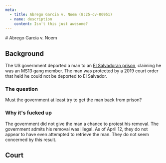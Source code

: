 ```yaml
---
meta:
  - title: Abrego Garcia v. Noem (8:25-cv-00951)
  - name: description
    content: Isn't this just awesome?
---
```




<Frame>
# Abrego Garcia v. Noem

## Background

The US government deported a man to an [El Salvadoran prison](https://en.wikipedia.org/wiki/Terrorism_Confinement_Center), claiming he was an MS13 gang member. The man was protected by a 2019 court order that held he could not be deported to El Salvador.

### The question
Must the government at least try to get the man back from prison?

### Why it's fucked up
The government did not give the man a chance to protest his removal. The government admits his removal was illegal. As of April 12, they do not appear to have even attempted to retrieve the man. They do not seem concerned by this result.

## Court

</Frame>
